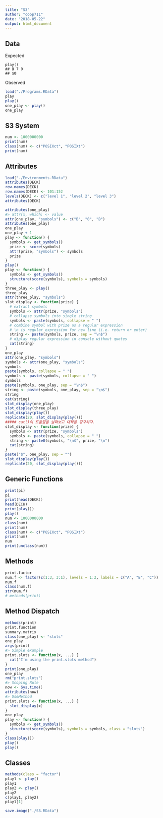 ```yaml
---
title: "S3"
author: "coop711"
date: "2018-05-22"
output: html_document
---
```


## Data

Expected

```
play()
## B 7 0
## $0
```
Observed

```r
load("./Programs.RData")
play
play()
one_play <- play()
one_play
```

## S3 System

```r
num <- 1000000000
print(num)
class(num) <- c("POSIXct", "POSIXt")
print(num)
```

## Attributes

```r
load("./Environments.RData")
attributes(DECK)
row.names(DECK)
row.names(DECK) <- 101:152
levels(DECK) <- c("level 1", "level 2", "level 3")
attributes(DECK)
```

```r
attributes(one_play)
#> attr(x, which) <- value 
attr(one_play, "symbols") <- c("B", "0", "B")
attributes(one_play)
one_play
one_play + 1
play <- function() {
  symbols <- get_symbols()
  prize <- score(symbols)
  attr(prize, "symbols") <- symbols
  prize
}
play()
play <- function() {
  symbols <- get_symbols()
  structure(score(symbols), symbols = symbols)
}
three_play <- play()
three_play
attr(three_play, "symbols")
slot_display <- function(prize) {
  # extract symbols
  symbols <- attr(prize, "symbols")
  # collapse symbols into single string
  symbols <- paste(symbols, collapse = " ")
  # combine symbol with prize as a regular expression
  # \n is regular expression for new line (i.e. return or enter)
  string <- paste(symbols, prize, sep = "\n$")
  # diplay regular expression in console without quotes
  cat(string)
}
one_play
attr(one_play, "symbols")
symbols <- attr(one_play, "symbols")
symbols
paste(symbols, collapse = " ")
symbols <- paste(symbols, collapse = " ")
symbols
paste(symbols, one_play, sep = "\n$")
string <- paste(symbols, one_play, sep = "\n$")
string
cat(string)
slot_display(one_play)
slot_display(three_play)
slot_display(play())
replicate(20, slot_display(play()))
##### cat()의 도움말을 살펴보고 대책을 강구하자.
slot_display <- function(prize) {
  symbols <- attr(prize, "symbols")
  symbols <- paste(symbols, collapse = " ")
  string <- paste0(symbols, "\n$", prize, "\n")
  cat(string)
}
paste("$", one_play, sep = "")
slot_display(play())
replicate(20, slot_display(play()))
```

## Generic Functions

```r
print(pi)
pi
print(head(DECK))
head(DECK)
print(play())
play()
num <- 1000000000
class(num)
print(num)
class(num) <- c("POSIXct", "POSIXt")
print(num)
num
print(unclass(num))
```

## Methods

```r
print.factor
num.f <- factor(c(1:3, 3:1), levels = 1:3, labels = c("A", "B", "C"))
num.f
class(num.f)
str(num.f)
# methods(print)
```

## Method Dispatch

```r
methods(print)
print.function
summary.matrix
class(one_play) <- "slots"
one_play
args(print)
#> Simple example
print.slots <- function(x, ...) {
  cat("I'm using the print.slots method")
}
print(one_play)
one_play
rm("print.slots")
#> Scoping Rule
now <- Sys.time()
attributes(now)
#> UseMethod
print.slots <- function(x, ...) {
  slot_display(x)
}
one_play
play <- function() {
  symbols <- get_symbols()
  structure(score(symbols), symbols = symbols, class = "slots")
}
class(play())
play()
play()
```

## Classes

```r
methods(class = "factor")
play1 <- play()
play1
play2 <- play()
play2
c(play1, play2)
play1[1]
```

```r
save.image("./S3.RData")
```
